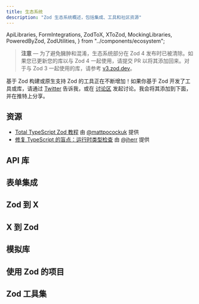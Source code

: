 ```yaml
---
title: 生态系统
description: "Zod 生态系统概述，包括集成、工具和社区资源"
---
```


  ApiLibraries,
  FormIntegrations,
  ZodToX,
  XToZod,
  MockingLibraries,
  PoweredByZod,
  ZodUtilities,
} from "../components/ecosystem";

> **注意** — 为了避免臃肿和混淆，生态系统部分在 Zod 4 发布时已被清除。如果您已更新您的库以与 Zod 4 一起使用，请提交 PR 以将其添加回来。对于与 Zod 3 一起使用的库，请参考 [v3.zod.dev](https://v3.zod.dev/?id=ecosystem)。

基于 Zod 构建或原生支持 Zod 的工具正在不断增加！如果你基于 Zod 开发了工具或库，请通过 [Twitter](https://x.com/colinhacks) 告诉我，或在 [讨论区](https://github.com/colinhacks/zod/discussions) 发起讨论。我会将其添加到下面，并在推特上分享。

## 资源

- [Total TypeScript Zod 教程](https://www.totaltypescript.com/tutorials/zod) 由 [@mattpocockuk](https://x.com/mattpocockuk) 提供
- [修复 TypeScript 的盲点：运行时类型检查](https://www.youtube.com/watch?v=rY_XqfSHock) 由 [@jherr](https://x.com/jherr) 提供


## API 库

<ApiLibraries />


## 表单集成

<FormIntegrations />


## Zod 到 X

<ZodToX />


## X 到 Zod

<XToZod />


## 模拟库

<MockingLibraries />


## 使用 Zod 的项目

<PoweredByZod />


## Zod 工具集

<ZodUtilities />
